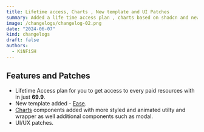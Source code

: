 ```yaml
---
title: Lifetime access, Charts , New template and UI Patches
summary: Added a life time access plan , charts based on shadcn and new templates [Ease](https://farmui.com/templates/ease)
image: /changelogs/changelog-02.png
date: "2024-06-07"
kind: changelogs
draft: false
authors:
  - KiNFiSH
---
```

## Features and Patches
 - Lifetime Access plan for you to get access to every paid resources with in just **69.9**.
 - New template added - [Ease](https://farmui.com/templates/ease).
 - [Charts](https://farmui.com/components/charts) components added with more styled and animated utilty and wrapper as well additional components such as modal.
 - UI/UX patches.





